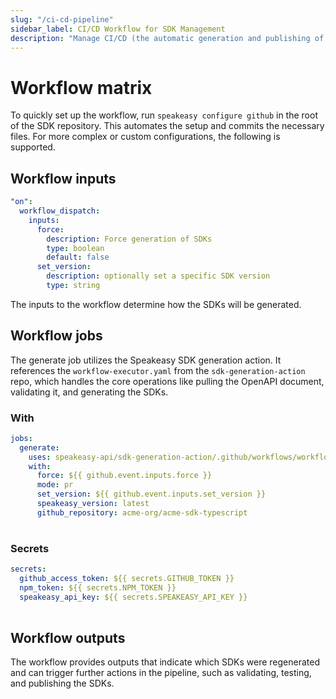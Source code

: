 ```yaml
---
slug: "/ci-cd-pipeline"
sidebar_label: CI/CD Workflow for SDK Management
description: "Manage CI/CD (the automatic generation and publishing of Client SDKs) in a repo containing the generated SDKs."
---
```



# Workflow matrix


<Callout title="Tip" > To quickly set up the workflow, run `speakeasy configure github` in the root of the SDK repository. This automates the setup and commits the necessary files. For more complex or custom configurations, the following is supported. </Callout>

## Workflow inputs

```yml
"on":
  workflow_dispatch:
    inputs:
      force:
        description: Force generation of SDKs
        type: boolean
        default: false
      set_version:
        description: optionally set a specific SDK version
        type: string
```

The inputs to the workflow determine how the SDKs will be generated.

<Table 
  data={[
    { name: "speakeasy_version", description: "Version of the Speakeasy CLI to use. Use \"latest\" to always use the latest version.", type: "string", default: "latest" },
    { name: "mode", description: "Workflow mode: `direct` commits changes directly to the branch, `pr` creates a pull request, or `test` fully runs through generation without modifying any GitHub state.", type: "string", default: "direct" },
    { name: "force", description: "Forces SDK generation, even if no changes are detected.", type: "boolean", default: "false" },
    { name: "set_version", description: "Manually set a specific version for the SDK being generated.", type: "string", default: "None" }
  ]}
  columns={[
    { key: "name", header: "Input Name" },
    { key: "description", header: "Description" },
    { key: "type", header: "Type" },
    { key: "default", header: "Default" }
  ]}
/>


## Workflow jobs

The generate job utilizes the Speakeasy SDK generation action. It references the `workflow-executor.yaml` from the `sdk-generation-action` repo, which handles the core operations like pulling the OpenAPI document, validating it, and generating the SDKs.

### With

```yml
jobs:
  generate:
    uses: speakeasy-api/sdk-generation-action/.github/workflows/workflow-executor.yaml@v15
    with:
      force: ${{ github.event.inputs.force }}
      mode: pr
      set_version: ${{ github.event.inputs.set_version }}
      speakeasy_version: latest
      github_repository: acme-org/acme-sdk-typescript
```

<Table 
  data={[
    { name: "speakeasy_version", description: "Version of the Speakeasy CLI to use. Use \"latest\" to always use the latest version.", type: "string", default: "latest" },
    { name: "mode", description: "Workflow mode: `direct` commits changes directly to the branch, `pr` creates a pull request, or `test` fully runs through generation without modifying any GitHub state.", type: "string", default: "direct" },
    { name: "force", description: "Forces SDK generation, even if no changes are detected.", type: "boolean", default: "false" },
    { name: "set_version", description: "Manually set a specific version for the SDK being generated.", type: "string", default: "None" },
    { name: "github_repository", description: "The GitHub repository path (e.g., 'owner/repo-name') that package registries should reference. This overrides the default repository detected from the current Git context.", type: "string", default: "None" }
  ]}
  columns={[
    { key: "name", header: "Input Name" },
    { key: "description", header: "Description" },
    { key: "type", header: "Type" },
    { key: "default", header: "Default" }
  ]}
/>

### Secrets

```yml
secrets:
  github_access_token: ${{ secrets.GITHUB_TOKEN }}
  npm_token: ${{ secrets.NPM_TOKEN }}
  speakeasy_api_key: ${{ secrets.SPEAKEASY_API_KEY }}
```


<Table 
  data={[
    { name: "github_access_token", description: "GitHub access token with write access to the repository. Used to push changes and create PRs." },
    { name: "speakeasy_api_key", description: "API key for authenticating with the Speakeasy CLI." },
    { name: "npm_token", description: "Token to authenticate publishing to npm registry." },
    { name: "pypi_token", description: "Token to authenticate publishing to PyPi for Python packages." },
    { name: "packagist_token", description: "Token to authenticate publishing to Packagist for PHP packages." },
    { name: "ossrh_username", description: "Username for publishing the Java package to the OSSRH repository." },
    { name: "ossrh_password", description: "Password for publishing the Java package to the OSSRH repository." },
    { name: "java_gpg_secret_key", description: "GPG secret key used for signing the Java package." },
    { name: "java_gpg_passphrase", description: "Passphrase for the GPG secret key." },
    { name: "rubygems_auth_token", description: "Auth token (API key) for publishing to RubyGems." },
    { name: "nuget_api_key", description: "API key for publishing to the Nuget registry." },
    { name: "slack_webhook_url", description: "Optional: Slack Webhook URL for posting workflow failure notifications." },
    { name: "terraform_gpg_secret_key", description: "GPG secret key used for signing the Terraform provider." },
    { name: "terraform_gpg_passphrase", description: "Passphrase for the Terraform GPG secret key." }
  ]}
  columns={[
    { key: "name", header: "Secret Name" },
    { key: "description", header: "Description" }
  ]}
/>

## Workflow outputs

The workflow provides outputs that indicate which SDKs were regenerated and can trigger further actions in the pipeline, such as validating, testing, and publishing the SDKs.

<Table 
  data={[
    { name: "python_regenerated", description: "Indicates if the Python SDK was regenerated." },
    { name: "python_directory", description: "Directory where the Python SDK was generated." },
    { name: "typescript_regenerated", description: "Indicates if the TypeScript SDK was regenerated." },
    { name: "typescript_directory", description: "Directory where the TypeScript SDK was generated." },
    { name: "java_regenerated", description: "Indicates if the Java SDK was regenerated." },
    { name: "java_directory", description: "Directory where the Java SDK was generated." },
    { name: "go_regenerated", description: "Indicates if the Go SDK was regenerated." },
    { name: "go_directory", description: "Directory where the Go SDK was generated." },
    { name: "php_regenerated", description: "Indicates if the PHP SDK was regenerated." },
    { name: "php_directory", description: "Directory where the PHP SDK was generated." },
    { name: "ruby_regenerated", description: "Indicates if the Ruby SDK was regenerated." },
    { name: "ruby_directory", description: "Directory where the Ruby SDK was generated." },
    { name: "swift_regenerated", description: "Indicates if the Swift SDK was regenerated." },
    { name: "swift_directory", description: "Directory where the Swift SDK was generated." },
    { name: "terraform_regenerated", description: "Indicates if the Terraform SDK was regenerated." },
    { name: "terraform_directory", description: "Directory where the Terraform SDK was generated." },
    { name: "docs_regenerated", description: "Indicates if the SDK documentation was regenerated." },
    { name: "branch_name", description: "The branch name used for generating the SDK or the PR." },
    { name: "commit_hash", description: "The commit hash generated for the SDK (in direct mode)." }
  ]}
  columns={[
    { key: "name", header: "Output Name" },
    { key: "description", header: "Description" }
  ]}
/>
